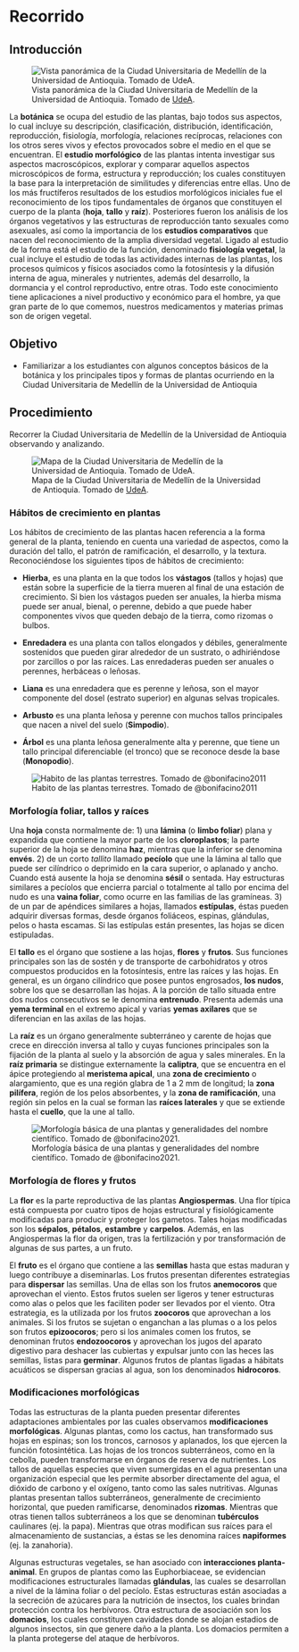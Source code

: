 # Recorrido

## Introducción

![Vista panorámica de la Ciudad Universitaria de Medellín de la Universidad de Antioquia. Tomado de [UdeA](http://udea.edu.co).](images/udea_panoramica.jpg){#fig-udea-panoramica fig-align="center"}

La **botánica** se ocupa del estudio de las plantas, bajo todos sus aspectos, lo cual incluye su descripción, clasificación, distribución, identificación, reproducción, fisiología, morfología, relaciones recíprocas, relaciones con los otros seres vivos y efectos provocados sobre el medio en el que se encuentran. El **estudio morfológico** de las plantas intenta investigar sus aspectos macroscópicos, explorar y comparar aquellos aspectos microscópicos de forma, estructura y reproducción; los cuales constituyen la base para la interpretación de similitudes y diferencias entre ellas. Uno de los más fructíferos resultados de los estudios morfológicos iniciales fue el reconocimiento de los tipos fundamentales de órganos que constituyen el cuerpo de la planta (**hoja**, **tallo** y **raíz**). Posteriores fueron los análisis de los órganos vegetativos y las estructuras de reproducción tanto sexuales como asexuales, así como la importancia de los **estudios comparativos** que nacen del reconocimiento de la amplia diversidad vegetal. Ligado al estudio de la forma está el estudio de la función, denominado **fisiología vegetal**, la cual incluye el estudio de todas las actividades internas de las plantas, los procesos químicos y físicos asociados como la fotosíntesis y la difusión interna de agua, minerales y nutrientes, además del desarrollo, la dormancia y el control reproductivo, entre otras. Todo este conocimiento tiene aplicaciones a nivel productivo y económico para el hombre, ya que gran parte de lo que comemos, nuestros medicamentos y materias primas son de origen vegetal.

## Objetivo

-   Familiarizar a los estudiantes con algunos conceptos básicos de la botánica y los principales tipos y formas de plantas ocurriendo en la Ciudad Universitaria de Medellín de la Universidad de Antioquia

## Procedimiento

Recorrer la Ciudad Universitaria de Medellín de la Universidad de Antioquia observando y analizando.

![Mapa de la Ciudad Universitaria de Medellín de la Universidad de Antioquia. Tomado de [UdeA](http://udea.edu.co).](images/udea_mapa.jpg){#fig-udea-mapa fig-aling="center"}

### Hábitos de crecimiento en plantas

Los hábitos de crecimiento de las plantas hacen referencia a la forma general de la planta, teniendo en cuenta una variedad de aspectos, como la duración del tallo, el patrón de ramificación, el desarrollo, y la textura. Reconociéndose los siguientes tipos de hábitos de crecimiento:

-   **Hierba**, es una planta en la que todos los **vástagos** (tallos y hojas) que están sobre la superficie de la tierra mueren al final de una estación de crecimiento. Si bien los vástagos pueden ser anuales, la hierba misma puede ser anual, bienal, o perenne, debido a que puede haber componentes vivos que queden debajo de la tierra, como rizomas o bulbos.

-   **Enredadera** es una planta con tallos elongados y débiles, generalmente sostenidos que pueden girar alrededor de un sustrato, o adhiriéndose por zarcillos o por las raíces. Las enredaderas pueden ser anuales o perennes, herbáceas o leñosas.

-   **Liana** es una enredadera que es perenne y leñosa, son el mayor componente del dosel (estrato superior) en algunas selvas tropicales.

-   **Arbusto** es una planta leñosa y perenne con muchos tallos principales que nacen a nivel del suelo (**Simpodio**).

-   **Árbol** es una planta leñosa generalmente alta y perenne, que tiene un tallo principal diferenciable (el tronco) que se reconoce desde la base (**Monopodio**).

![Habito de las plantas terrestres. Tomado de @bonifacino2011](images/habito.png){#fig-habito fig-aling="center"}

### Morfología foliar, tallos y raíces

Una **hoja** consta normalmente de: 1) una **lámina** (o **limbo foliar**) plana y expandida que contiene la mayor parte de los **cloroplastos**; la parte superior de la hoja se denomina **haz**, mientras que la inferior se denomina **envés**. 2) de un corto *tallito* llamado **pecíolo** que une la lámina al tallo que puede ser cilíndrico o deprimido en la cara superior, o aplanado y ancho. Cuando está ausente la hoja se denomina **sésil** o sentada. Hay estructuras similares a pecíolos que encierra parcial o totalmente al tallo por encima del nudo es una **vaina foliar**, como ocurre en las familias de las gramíneas. 3) de un par de apéndices similares a hojas, llamados **estípulas**, éstas pueden adquirir diversas formas, desde órganos foliáceos, espinas, glándulas, pelos o hasta escamas. Si las estípulas están presentes, las hojas se dicen estipuladas.

El **tallo** es el órgano que sostiene a las hojas, **flores** y **frutos**. Sus funciones principales son las de sostén y de transporte de carbohidratos y otros compuestos producidos en la fotosíntesis, entre las raíces y las hojas. En general, es un órgano cilíndrico que posee puntos engrosados, **los nudos**, sobre los que se desarrollan las hojas. A la porción de tallo situada entre dos nudos consecutivos se le denomina **entrenudo**. Presenta además una **yema terminal** en el extremo apical y varias **yemas axilares** que se diferencian en las axilas de las hojas.

La **raíz** es un órgano generalmente subterráneo y carente de hojas que crece en dirección inversa al tallo y cuyas funciones principales son la fijación de la planta al suelo y la absorción de agua y sales minerales. En la **raíz primaria** se distingue externamente la **caliptra**, que se encuentra en el ápice protegiendo al **meristema apical**, una **zona de crecimiento** o alargamiento, que es una región glabra de 1 a 2 mm de longitud; la **zona pilífera**, región de los pelos absorbentes, y la **zona de ramificación**, una región sin pelos en la cual se forman las **raíces laterales** y que se extiende hasta el **cuello**, que la une al tallo.

![Morfología básica de una plantas y generalidades del nombre científico. Tomado de @bonifacino2021.](images/morfologia_basica.png){#fig-morfologia-basica fig-aling="center"}

### Morfología de flores y frutos

La **flor** es la parte reproductiva de las plantas **Angiospermas**. Una flor típica está compuesta por cuatro tipos de hojas estructural y fisiológicamente modificadas para producir y proteger los gametos. Tales hojas modificadas son los **sépalos**, **pétalos**, **estambre** y **carpelos**. Además, en las Angiospermas la flor da origen, tras la fertilización y por transformación de algunas de sus partes, a un fruto.

El **fruto** es el órgano que contiene a las **semillas** hasta que estas maduran y luego contribuye a diseminarlas. Los frutos presentan diferentes estrategias para **dispersar** las semillas. Una de ellas son los frutos **anemocoros** que aprovechan el viento. Estos frutos suelen ser ligeros y tener estructuras como alas o pelos que les faciliten poder ser llevados por el viento. Otra estrategia, es la utilizada por los frutos **zoocoros** que aprovechan a los animales. Si los frutos se sujetan o enganchan a las plumas o a los pelos son frutos **epizoocoros**; pero si los animales comen los frutos, se denominan frutos **endozoocoros** y aprovechan los jugos del aparato digestivo para deshacer las cubiertas y expulsar junto con las heces las semillas, listas para **germinar**. Algunos frutos de plantas ligadas a hábitats acuáticos se dispersan gracias al agua, son los denominados **hidrocoros**.

### Modificaciones morfológicas

Todas las estructuras de la planta pueden presentar diferentes adaptaciones ambientales por las cuales observamos **modificaciones morfológicas**. Algunas plantas, como los cactus, han transformado sus hojas en espinas; son los troncos, carnosos y aplanados, los que ejercen la función fotosintética. Las hojas de los troncos subterráneos, como en la cebolla, pueden transformarse en órganos de reserva de nutrientes. Los tallos de aquellas especies que viven sumergidas en el agua presentan una organización especial que les permite absorber directamente del agua, el dióxido de carbono y el oxígeno, tanto como las sales nutritivas. Algunas plantas presentan tallos subterráneos, generalmente de crecimiento horizontal, que pueden ramificarse, denominados **rizomas**. Mientras que otras tienen tallos subterráneos a los que se denominan **tubérculos** caulinares (ej. la papa). Mientras que otras modifican sus raíces para el almacenamiento de sustancias, a éstas se les denomina raíces **napiformes** (ej. la zanahoria).

Algunas estructuras vegetales, se han asociado con **interacciones planta-animal**. En grupos de plantas como las Euphorbiaceae, se evidencian modificaciones estructurales llamadas **glándulas**, las cuales se desarrollan a nivel de la lámina foliar o del pecíolo. Estas estructuras están asociadas a la secreción de azúcares para la nutrición de insectos, los cuales brindan protección contra los herbívoros. Otra estructura de asociación son los **domacios**, los cuales constituyen cavidades donde se alojan estadios de algunos insectos, sin que genere daño a la planta. Los domacios permiten a la planta protegerse del ataque de herbívoros.
